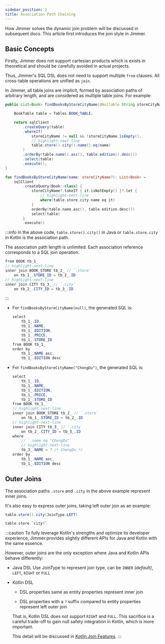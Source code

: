 ```yaml
---
sidebar_position: 2  
title: Association Path Chaining
---
```



How Jimmer solves the dynamic join problem will be discussed in subsequent docs. This article first introduces the join style in Jimmer.

## Basic Concepts

Firstly, Jimmer does not support cartesian products which is exists in theoretical and should be carefully avoided in actual projects.

Thus, Jimmer's SQL DSL does not need to support multiple `from` clauses. All cross-table operations are unified as `join`.

In Jimmer, all table joins are implicit, formed by association paths of arbitrary length, and are considered as multiple table joins. For example:

<Tabs groupId="language">
<TabItem value="java" label="Java">

```java
public List<Book> findBooksByStoreCityName(@Nullable String storeCityName) {

    BookTable table = Tables.BOOK_TABLE;

    return sqlClient
        .createQuery(table)
        .whereIf(
            storeCityName != null && !storeCityName.isEmpty(),
            // highlight-next-line
            table.store().city().name().eq(name) 
        )
        .orderBy(table.name().asc(), table.edition().desc())
        .select(table)
        .execute();
}
```

</TabItem>
<TabItem value="kotlin" label="Kotlin">

```kotlin 
fun findBooksByStoreCityName(name: storeCityName?): List<Book> =  
    sqlClient
        .createQuery(Book::class) {
            storeCityName?.takeIf { it.isNotEmpty() }?.let {
                // highlight-next-line
                where(table.store.city.name eq it)
            }
            orderBy(table.name.asc(), table.edition.desc())
            select(table)
        }
        .execute()
```

</TabItem>
</Tabs>

:::info
In the above code, `table.store().city()` in Java or `table.store.city` in Kotlin is the association path.  

The association path length is unlimited. Each association reference corresponds to a SQL join operation.

```csharp
from BOOK tb_1_
// highlight-next-line  
inner join BOOK_STORE tb_2_ // `.store`
    on tb_1_.STORE_ID = tb_2_.ID 
// highlight-next-line
inner join CITY tb_3_ // `.city`
    on tb_2_.CITY_ID = tb_3_.ID

```
:::

-   For `findBooksByStoreCityName(null)`, the generated SQL is:

    ```csharp
    select
        tb_1_.ID,
        tb_1_.NAME, 
        tb_1_.EDITION,
        tb_1_.PRICE,
        tb_1_.STORE_ID
    from BOOK tb_1_  
    order by
        tb_1_.NAME asc,
        tb_1_.EDITION desc
    ```

-   For `findBooksByStoreCityName("ChengDu")`, the generated SQL is:

    ```csharp
    select
        tb_1_.ID,
        tb_1_.NAME,
        tb_1_.EDITION,
        tb_1_.PRICE,
        tb_1_.STORE_ID 
    from BOOK tb_1_
    // highlight-next-line
    inner join BOOK_STORE tb_2_ // `.store`
        on tb_1_.STORE_ID = tb_2_.ID
    // highlight-next-line
    inner join CITY tb_3_ // `.city`
        on tb_2_.CITY_ID = tb_3_.ID
    where
        // `.name eq "ChengDu"` 
        // highlight-next-line
        tb_3_.NAME = ? /* ChengDu */ 
    order by
        tb_1_.NAME asc,
        tb_1_.EDITION desc
    ```

## Outer Joins   

The association paths `.store` and `.city` in the above example represent inner joins.

It's also easy to express outer joins, taking left outer join as an example:

<Tabs groupId="language">
<TabItem value="java" label="Java">

```java
table.store().city(JoinType.LEFT) 
```

</TabItem>
<TabItem value="kotlin" label="Kotlin">

```kotlin
table.store.`city?`  
```

</TabItem>
</Tabs>

:::caution
To fully leverage Kotlin's strengths and optimize its developer experience, Jimmer provides slightly different APIs for Java and Kotlin with the same essence.

However, outer joins are the only exception where Java and Kotlin APIs behave differently:

-   Java DSL
    Use JoinType to represent join type, can be `INNER` *(default)*, `LEFT`, `RIGHT` or `FULL`
    
-   Kotlin DSL

    -   DSL properties same as entity properties represent inner join
    
    -   DSL properties with a `?` suffix compared to entity properties represent left outer join
    
    That is, Kotlin DSL does not support `RIGHT` and `FULL`. This sacrifice is a careful trade-off to gain null safety integration in Kotlin, which is more important.
    
    This detail will be discussed in [Kotlin Join Features](./kotlin-join).
:::
